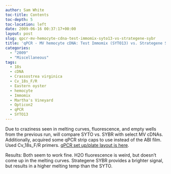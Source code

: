 ```yaml
---
author: Sam White
toc-title: Contents
toc-depth: 5
toc-location: left
date: 2009-06-16 00:37:17+00:00
layout: post
slug: qpcr-mv-hemocyte-cdna-test-immomix-syto13-vs-strategene-sybr
title: 'qPCR - MV hemocyte cDNA: Test Immomix (SYTO13) vs. Strategene SYBR'
categories:
  - "2009"
  - "Miscellaneous"
tags:
  - 18s
  - cDNA
  - Crassostrea virginica
  - Cv_18s_F/R
  - Eastern oyster
  - hemocyte
  - Immomix
  - Martha's Vineyard
  - Opticon2
  - qPCR
  - SYTO13
---
```


Due to craziness seen in melting curves, fluorescence, and empty wells from the previous run, will compare SYTO vs. SYBR with select MV cDNAs. Additionally, acquired some qPCR strip caps to use instead of the ABI film. Used Cv_18s_F/R primers. [qPCR set up/plate layout is here](https://eagle.fish.washington.edu/Arabidopsis/Notebook%20Workup%20Files/20090615-03.jpg).

Results: Both seem to work fine. H2O fluorescence is weird, but doesn't come up in the melting curves. Strategene SYBR provides a brighter signal, but results in a higher melting temp than the SYTO.
